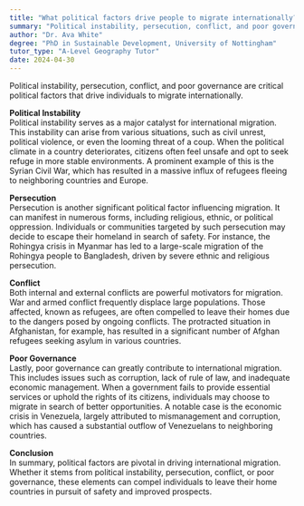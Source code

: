 ```yaml
---
title: "What political factors drive people to migrate internationally?"
summary: "Political instability, persecution, conflict, and poor governance are key political factors that drive people to migrate internationally."
author: "Dr. Ava White"
degree: "PhD in Sustainable Development, University of Nottingham"
tutor_type: "A-Level Geography Tutor"
date: 2024-04-30
---
```


Political instability, persecution, conflict, and poor governance are critical political factors that drive individuals to migrate internationally.

**Political Instability**  
Political instability serves as a major catalyst for international migration. This instability can arise from various situations, such as civil unrest, political violence, or even the looming threat of a coup. When the political climate in a country deteriorates, citizens often feel unsafe and opt to seek refuge in more stable environments. A prominent example of this is the Syrian Civil War, which has resulted in a massive influx of refugees fleeing to neighboring countries and Europe.

**Persecution**  
Persecution is another significant political factor influencing migration. It can manifest in numerous forms, including religious, ethnic, or political oppression. Individuals or communities targeted by such persecution may decide to escape their homeland in search of safety. For instance, the Rohingya crisis in Myanmar has led to a large-scale migration of the Rohingya people to Bangladesh, driven by severe ethnic and religious persecution.

**Conflict**  
Both internal and external conflicts are powerful motivators for migration. War and armed conflict frequently displace large populations. Those affected, known as refugees, are often compelled to leave their homes due to the dangers posed by ongoing conflicts. The protracted situation in Afghanistan, for example, has resulted in a significant number of Afghan refugees seeking asylum in various countries.

**Poor Governance**  
Lastly, poor governance can greatly contribute to international migration. This includes issues such as corruption, lack of rule of law, and inadequate economic management. When a government fails to provide essential services or uphold the rights of its citizens, individuals may choose to migrate in search of better opportunities. A notable case is the economic crisis in Venezuela, largely attributed to mismanagement and corruption, which has caused a substantial outflow of Venezuelans to neighboring countries.

**Conclusion**  
In summary, political factors are pivotal in driving international migration. Whether it stems from political instability, persecution, conflict, or poor governance, these elements can compel individuals to leave their home countries in pursuit of safety and improved prospects.
    